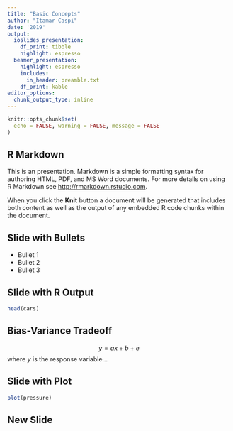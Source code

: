 ```yaml
---
title: "Basic Concepts"
author: "Itamar Caspi"
date: '2019'
output:
  ioslides_presentation:
    df_print: tibble
    highlight: espresso
  beamer_presentation:
    highlight: espresso
    includes:
      in_header: preamble.txt
    df_print: kable
editor_options:
  chunk_output_type: inline
---
```


```r
knitr::opts_chunk$set(
  echo = FALSE, warning = FALSE, message = FALSE
)
```

## R Markdown

This is an \alert{R Markdown} presentation. Markdown is a simple formatting syntax for authoring HTML, PDF, and MS Word documents. For more details on using R Markdown see <http://rmarkdown.rstudio.com>.

When you click the **Knit** button a document will be generated that includes both content as well as the output of any embedded R code chunks within the document.

## Slide with Bullets

- Bullet 1
- Bullet 2
- Bullet 3

## Slide with R Output

```r
head(cars)
```

## Bias-Variance Tradeoff

$$y = ax+b+e$$
where $y$ is the response variable...

## Slide with Plot

```r
plot(pressure)
```

## New Slide


